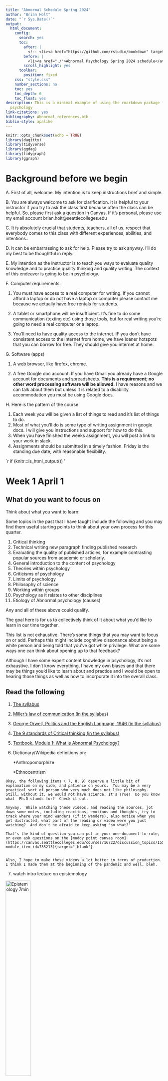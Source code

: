```yaml
---
title: "Abnormal Schedule Spring 2024"
author: "Brian Holt"
date: "`r Sys.Date()`"
output:
  html_document:
    config:
      search: yes
      toc:
        after: |
          <!-- <li><a href="https://github.com/rstudio/bookdown" target="blank">Published with bookdown</a></li> -->
        before: |
          <li><a href="./">Abnormal Psychology Spring 2024 schedule</a></li>
        scroll_highlight: yes
      toolbar:
        position: fixed
    css: "style.css"
    number_sections: no
    toc: yes
    toc_depth: 6
    toc_float: yes
description: This is a minimal example of using the rmarkdown package for abnormal
  psychology
link-citations: yes
bibliography: Abnormal_references.bib
biblio-style: apalike
---
```



```r
knitr::opts_chunk$set(echo = TRUE)
library(dagitty)
library(tidyverse)
library(ggdag)
library(tidygraph)
library(ggraph)
```


# Background before we begin

  A. First of all, welcome. My intention is to keep instructions brief and simple. 

  B. You are always welcome to ask for clarification. It is helpful to your instructor if you try to ask the class first because often the class can be helpful. So, please first ask a question in Canvas. If it's personal, please use my email account brian.holt@seattlecolleges.edu

  C. It is absolutely crucial that students, teachers, all of us, respect that everybody comes to this class with different experiences, abilities, and intentions..

  D. It can be embarrassing to ask for help. Please try to ask anyway.  I'll do my best to be thoughtful in reply. 

  E. My intention as the instructor is to teach you ways to evaluate quality knowledge and to practice quality thinking and quality writing. The context of this endeavor is going to be in psychology.

  F. Computer requirements: 

   1. You must have access to a real computer for writing. If you cannot afford a laptop or do not have a laptop or computer please contact me because we actually have free rentals for students. 

   2. A tablet or smartphone will be insufficient. It's fine to do some communication (texting etc) using those tools, but for real writing you're going to need a real computer or a laptop. 
  
  3. You'll need to have quality access to the internet.  IF you don't have consistent access to the internet from home, we have loaner hotspots that you can borrow for free.  They should give you internet at home.
  
G. Software (apps)

  1. A web browser, like firefox, chrome. 

  2. A free Google doc account. If you have Gmail you already have a Google account for documents and spreadsheets. **This is a requirement; no other word processing software will be allowed.** I have reasons and we can talk about them but unless it is related to a disability accommodation you must be using Google docs.

H. Here is the pattern of the course: 

  1. Each week you will be given a list of things to read and it's list of things to do. 
  2. Most of what you'll do is some type of writing assignment in google docs. I will give you instructions and support for how to do this. 
  3. When you have finished the weeks assignment, you will post a link to your work in slack.
  4. Assignments should be submitted in a timely fashion. Friday is the standing due date, with reasonable flexibility. 

`r if (knitr:::is_html_output()) '


# Week 1 April 1 {#Week1} 


## What do you want to focus on
Think about what you want to learn:

Some topics in the past that I have taught include the following and you may find them useful starting points to think about your own process for this quarter.

1. Critical thinking
2. Technical writing new paragraph finding published research
3. Evaluating the quality of published articles, for example contrasting popular sources from academic or scholarly.
4. General introduction to the content of psychology
5. Theories within psychology
6. Criticisms of psychology
7. Limits of psychology
8. Philosophy of science
9. Working within groups
10. Psychology as it relates to other disciplines
11. Etiology of Abnormal psychology (causes)

Any and all of these above could qualify.

The goal here is for us to collectively think of it about what you'd like to learn in our time together.

This list is not exhaustive. There's some things that you may want to focus on or add. Perhaps this might include cognitive dissonance about being a white person and being told that you've got white privilege. What are some ways one can think about opening up to that feedback?

Although I have some expert content knowledge in psychology, it's not exhaustive. I don't know everything, I have my own biases and that there may be things you'd like to learn about and practice and I would be open to hearing those things as well as how to incorporate it into the overall class. 

## Read the following

1. [The syllabus](https://docs.google.com/document/d/1-9QMbTfv5QUjsvHpcy3sJtx6nCve67J4zPbgVE9zhHE){target="_blank"}

2. [Miller's law of communication (in the syllabus)](https://docs.google.com/document/d/1-9QMbTfv5QUjsvHpcy3sJtx6nCve67J4zPbgVE9zhHE/edit#heading=h.exo9wouxy9qk){target="_blank"}

3. [George Orwell, Politics and the English Language, 1946 (in the syllabus)](https://docs.google.com/document/d/1-9QMbTfv5QUjsvHpcy3sJtx6nCve67J4zPbgVE9zhHE/edit#heading=h.x9ksgtnaprc6){target="_blank"}

4. [The 9 standards of Critical thinking (in the syllabus)](https://docs.google.com/document/d/1-9QMbTfv5QUjsvHpcy3sJtx6nCve67J4zPbgVE9zhHE/edit#bookmark=id.d16shfpyaqlj){target="_blank"}

5. [Textbook, Module 1: What is Abnormal Psychology?](https://opentext.wsu.edu/abnormal-psych/chapter/module-1-what-is-abnormal-psychology/){target="_blank"}

6. Dictionary/Wikipedia definitions on: 

      *Anthropomorphize
 
      *Ethnocentrism

```block

Okay, the following items ( 7, 8, 9) deserve a little bit of explanation on my side, and patience on yours.  You may be a very practical sort of person who very much does not like philosophy.  Still, without it, we would not have science. It's True!  Do you know what  Ph.D stands for?  Check it out.

Anyway.  While watching these videos, and reading the sources, jot down some notes, including reactions, emotions and thoughts, try to track where your mind wanders (if it wanders), also notice when you get distracted, what part of the reading or video were you just watching?  And don't be afraid to keep asking 'so what?'

That's the kind of question you can put in your one-document-to-rule, or even ask questions on the [muddy point canvas room](https://canvas.seattlecolleges.edu/courses/16722/discussion_topics/155047?module_item_id=735213){target="_blank"}


Also, I hope to make these videos a lot better in terms of production.  I think I made them at the beginning of the pandemic and well, bleh.
```

7. watch intro lecture on epistemology

[![Epistemology 7min](../images/Epistemology_better.png){width="40%"}](https://youtu.be/cIq2co5CXiA "Epistemology"){target="_blank"}

8. **Skim from page 2**, sub heading "The Theory of Knowledge"** of the article: An introduction to Stephen C. Pepper's philosophical system via
_World Hypotheses: A Study in Evidence_**, @berry_introduction_1984 [(found in syllabus) ](https://docs.google.com/document/d/1-9QMbTfv5QUjsvHpcy3sJtx6nCve67J4zPbgVE9zhHE/edit#bookmark=id.kapuzuy6k04e){target="_blank"}

9. Watch vid on Ontology, essentially a review of the World hypotheses reading above:

[![Ontology 1 7 min](../images/Ontology_Mech_Organ.png){width="40%"}](https://youtu.be/RHBljDEU5GE "Ontology"){target="_blank"}

10. Read about "stereotype threat".  Not stereotypes.  There is a difference.  You'll need to find a source or two on your own.  


```block
Some of the links below jump to the references section at the end of this document.  From there, you may find links to the actual article or you will have references to fetch from our college's library databases.  
```
<br />  

11. [Module 2: Models of Abnormal Psychology](https://opentext.wsu.edu/abnormal-psych/chapter/module-2-models-of-abnormal-psychology/){target="_blank"}

12. [Diathesis stress video youtube](https://www.youtube.com/watch?v=1MaaORgCHvc){target="_blank"}

```block
Please have the following readings below, @efran_defining_2007, @szasz_myth_1960, and @@watters_americanization_2010  read by Tuesday of week 2 (April 9) so that we can discuss in class.
```


13. @efran_defining_2007 (to obtain this article, you'll need to walk through the steps found in the [Using the Library section down below in the appendix](#useLibrary) --in particular the [Periodical Locator](#PeriodicalLocator))

  * I want students to read the 'how to use a library' section, but I can admit that students may not want to.  The crux of finding this particular article is found in the following steps: [How to find an article](#libraryMainPoint).
    
<br>  

14. @szasz_myth_1960  which can be found using this link [Szasz link to web](http://psychclassics.yorku.ca/Szasz/myth.htm){target='_blank'}

15. Americanization of Mental Illness @watters_americanization_2010 which [can be found in our syllabus by clicking this link](https://docs.google.com/document/d/1-9QMbTfv5QUjsvHpcy3sJtx6nCve67J4zPbgVE9zhHE/edit#bookmark=id.a11215pgy49s){target='_blank'}



## Do the following

1. Introduce yourself the [Slack Introductions channel](https://abnormalpsych-zgb5710.slack.com/archives/C06RYV707AS){target="_blank"}

2. Write something about what interests you about Abnormal psychology in your one google doc. Be sure to give it a title.  You can also insert a page break between your writings.  

3. On the same google document, make a new page, title it, and write some thoughts down to the following prompts.  When you are done, post to the [Week 1 slack channel](https://abnormalpsych-zgb5710.slack.com/archives/C06RR1WFE23){target="_blank"}.

    *   What is your process for thinking clearly?

    *   How do you know something is true?
    

4. Read some of your classmates' posts and comment on some. 

5. synthesize @efran_defining_2007 , @szasz_myth_1960, and @watters_americanization_2010.  When synthesizing, don't summarize the articles. You may assume that your audience is your class, which means they should be familiar with those articles.  Instead of summarizing, let you references to their work so you can do yours.  If this doesn't make sense, post a question to the #muddy-point-channel.
<br />  
    * [Lecture on one way to write a synthesis paper--This should pop-up a new tab/window but you'll have to log in to canvas because that is how the videos are stored.](https://northseattle.hosted.panopto.com/Panopto/Pages/Viewer.aspx?id=44737fc2-c8cb-4286-9dcf-ac4b011de256){target='_blank'}
<br />  

6. When you are done, create a link to your work: highlight the title of your assignment and then go to the "Insert" menu of google. In that menu, find "bookmark" and select that. Your title is now a bookmark and if you hover over it, you should see a little 'link' option.  Copy that link and post it in the canvas discussion [Week 1 slack channel](https://abnormalpsych-zgb5710.slack.com/archives/C06RR1WFE23){target="_blank"}.

7. Read a few other students and make some comments on their post.   Use google docs to make these comments.  Highlight any part of their document and you can insert a comment. you can click and use the menu, or you can use the keyboard shortcut 'ctrl + alt +m'


```block
In slack, when you hover your mouse over a person's post, you should see a little floating menu.  One of the icons allows you to reply. It makes a side thread. This keeps the channel a bit more tidy and easier to read.

You can also link to each post or side thread.

You can even set a reminder to revisit a post by right clicking on the 3 vertical dots (more actions) .
```
<br />  

8. Please fill out this [Importance of Sexuality Survey](https://docs.google.com/forms/d/e/1FAIpQLSfpnmmTRSjBNa50tTLHsUX3venfF8aTe85CCXVha6cFeO_Sew/viewform?usp=sf_link){target='_blank'}.  It is anonymous. I do not collect information that can be personally tied to you. If you are logged into your google account, google will show you your email address and say that you can use your account to 'store' your work so that you can come back to it. But that's google and not the survey.  I don't track your email.

* It's not required, but it's helpful for my classes because it is useful to see how surveys are supposed to work. 



# Appendix

## Using the library {#useLibrary} 

The library has set up a simple library guide for our class.  You can find it here: [Abnormal Psychology library guide](https://libguides.northseattle.edu/psych220). I

```block
<span class='sidenote'>Note: Don't pay for articles</span>

One important word of advice is to never pay for a scholarly article. If you go online and use Google, or even Google Scholar to find online sources, you may be directed to the publication that will charge you a large amount of money to access just one article.  So don’t do that.

Generally there are ways to get articles through our library, so don't pay for articles.
```


To get started with our readings, you'll need to use our Library (online, of course) to obtain many of the articles.  

Finding journal articles is a skill that gets better with practice.  This happens to be why Librarians are so helpful.  They've actually been trained so if you can't find an article, it's okay to ask librarians for help.  

In fact, here is how you can [get help from North Seattle's library staff](https://libguides.northseattle.edu/welcome/askus). 



### Relationship of an article to its Journal

Using hierarchies helps us organize information. Journal articles, or for that matter the file directories on your computer, work somewhat like an address for a person's home. There are several different parts that give us information to track down and locate whatever it is we're looking for, be it a computer file, or Journal article. Basically, a journal article  has the following components, some of which may be familiar to you :

      Database (of periodicals)
        Periodical (eg., magazine, newspaper, scholarly journal)
         Year (of publication)
           Volume Number
            Volumne Issue number
             Page Number (optional, often unnecessary)
               Article Title
                  Author

So, to find an article, you'll need to know the parts above.  When you are given a list of references, or citations, nearly all of the information needed above is given to  you.  What is not given, or at least is done implicitly with web searches, is access to the top part, the database.  

#### Here is a typical citation:

>Author(s). (year of pub). "Article Title." <span class='underline'>Periodical title</span>. Volume Number (issue number).

The information in a citation isn't presented in the same hierarchy as above, but all of the necessary parts are there.  

Here is an example citation (reference) for something we may read.  Can you identify the periodical?

>Jay Efran, Michael Lukens, Mitchell Greene. 2007. “Defining Psychotherapy: The Last 25 Years Have Taught Us That It’s Neither Art nor Science.” <span class='underline'>Psychotherapy Networker</span> 31 (2). 

Most of the items in the list above are self-explanatory. I want to focus a bit about periodicals.

```block
<span class='sidenote'>Note on formatting citations: underlining publication titles</span>

In print, publication titles are *italicized*.  I have a very hard time noticing that subtle font.  

When you submit a written manuscript for printing, publication titles are <span style='text-decoration: underline'>underlined</span> because traditionally manuscripts were typed with typewriters, and to be able to type italicized words required an entire additional alphabet represented in the hammers.  So, underlining was how you could emphasize a word, and the printer--a physical person--could notice the author's formatting intent and correctly publish the final product in italics. 

It's a bit different now with our computers, obviously.  Still, I have a hard time seeing italicized words and will occasionally use underline. 

So, sometimes I'll underline pub titles, sometimes I'll italicize. I have no rule on this.  I am chaos manifested.  Beware. 
```

#### Periodicals

These are just the names of the major publication. _The New York Times_, is colloquially known as a newspaper but technically it is a periodical. <span class='underline'>The Journal of Abnormal Psychology</span> is also a periodical. 

When we search for articles, we have to first know which journal, or periodical, owns that article.  So it is a little counter intuitive but once we have identified an article we would like to read, we have to first find out whether or not our College has access to that periodical.  

To do that, we have to use our colleges periodical locator.

### Finding a journal using Periodical locator

#### Periodical locator {#PeriodicalLocator} 

Notice the first link within [North's Article page](https://libguides.northseattle.edu/welcome/articles){target="_blank"}.  It should say "Periodical Locator"

There are many databases, inside of these databases are pages of journals, and inside those journals are articles. 

**We need to use the periodical locator to determine which database houses which periodical.  With that, we can then open up that periodical and get the article**


```block
<span class='sidenote'>Note on 'free' articles and tuition/fees</span>

Part of the fees that you pay as a student are used to pay subscriptions for these periodical databases. We have a small, but pretty good selection. Major universities have much larger collections due to their size and tuition/fee structure.

So in a way, you are **not** actually getting this for free because you are paying for library access. That's the benefit of taking classes from a college. If you were not an active student, you would not be able to see many of these articles.

So, download them all!
```

##### Here's the main point: {#libraryMainPoint} 

I've given you a list of Articles to read. To read them, you must first find them; some will be out in the internet, some will be in our schools' databases. So, use the information I've given you to find out which location (database, Wikipedia, Google, Google scholar) you'll need to search to obtain the full article. You will start by using the periodicals locator tool.

Let's use that @efran_defining_2007 article.  

1. Go to  [North's Article page](https://libguides.northseattle.edu/welcome/articles) and click on the periodical locator.  

2. Type in the name of the periodical for Efran's piece. 

You will see a link with the periodical's name.  Go ahead and click on this but beware of the next instruction:

3. Once you have clicked on that link you may want to start searching within that publication. But do not do that. Instead, notice a little bit further down the search box you should see something that says "View online" and beneath that you should see something that says "proquest research library".   It’s this piece we need.

    That Proquest research library is the database that you've all paid fees to access. So you need to remember that database name.  Or, I think now you can just click on it and skip to step 8.

4. While remembering that database name, you need to go back to  [North's Article page](https://libguides.northseattle.edu/welcome/articles).

5. Notice what is presented here.  You can see Periodical locator, but notice "A to Z" list of databases.  (You might also notice just below two links; one to academic search and the other to Proquest).



6. Click on "A to Z"

7. You might notice that there are 67 databases that North Seattle has premium access to. In our case we're going to be looking for the proquest direct database. And we can either click on the letter "P" or we can just type in proquest direct.


```block
<span class='sidenote'>Note on Popular sources</span>

You may also notice the little tag "popular" next to proquest link.  That's an indicator that the articles are not peer reviewed and so aren't exactly cutting edge science. Even though this particular journal we are looking for, _Psychotherapy Networker_, is flagged as a popular type, it is a place for therapists to share their thoughts on the profession so there is a lot of value in it.

For help in distinguishing the different types of sources, the library has some guides:

* [Scholar vs popular](http://libguides.northseattle.edu/c.php?g=97441&p=630690)

* [Find Scholarly Journals](http://libguides.northseattle.edu/c.php?g=97441&p=630669)

```

8. Opening Proquest from your home, or remotely, you will need to validate your credentials. In other words, you need to prove that your are in fact a student of North Seattle before you can continue, which is why you've been prompted for your @ seattlecolleges.edu email and password. Once you do that you'll then be able to see inside of the proquest database. Then you can now search for the article.

     - 8a. If you don't know your @ seattlecolleges.edu email, or email password, you can go to this location [https://tools.seattlecolleges.edu/Initialize/resetmypassword](https://tools.seattlecolleges.edu/Initialize/resetmypassword){target='_blank'} to update it, reset/change the password. If you still can't get access, let me know.
<p>     </p>
9. You should see a simple search box, where you can enter important bits of information. I often start with the author's last name, in this case, Efran,and then some unique identifying feature of the article. A few key words of the article title, or perhaps the full article title will be useful.

But notice that next to the text boxes there are drop down menus. You need to use those, otherwise the search engine will just search for your terms anywhere in the document and will provide too many 'hits'. Instead, you should indicate ‘Efran’ as author, and "defining" in the document title. (of course, you could search any way you like).

When you search for those two terms in their respective fields, you will get two hits and one of them is the article we need. You should notice that it is a full text, not all databases provide full text documents. But in this case it's a full text. You can either print it or read it online.

Yay.  Now you can find the other articles. 

### A quick video of the process (some day once ctclink matures)

## Anatomy of a journal article

#### Title
#### Abstract
#### Introduction
##### Lit review
##### hypothesis
#### Methods
##### Participants
##### Materials
##### Procedure
#### Results
#### Discussion
#### References





`r if (knitr:::is_html_output()) '
# References {-}
'`
